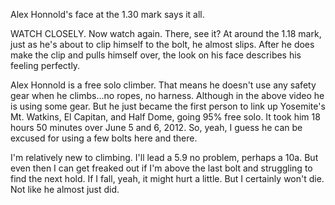

Alex Honnold's face at the 1.30 mark says it all.

WATCH CLOSELY. Now watch again. There, see it? At around the 1.18 mark, just as he's about to clip himself to the bolt, he almost slips. After he does make the clip and pulls himself over, the look on his face describes his feeling perfectly.



Alex Honnold is a free solo climber. That means he doesn't use any safety gear when he climbs...no ropes, no harness. Although in the above video he is using some gear. But he just became the first person to link up Yosemite's Mt. Watkins, El Capitan, and Half Dome, going 95% free solo. It took him 18 hours 50 minutes over June 5 and 6, 2012. So, yeah, I guess he can be excused for using a few bolts here and there.

I'm relatively new to climbing. I'll lead a 5.9 no problem, perhaps a 10a. But even then I can get freaked out if I'm above the last bolt and struggling to find the next hold. If I fall, yeah, it might hurt a little. But I certainly won't die. Not like he almost just did. 